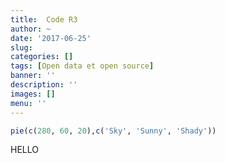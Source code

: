 ```yaml
---
title:  Code R3
author: ~
date: '2017-06-25'
slug: 
categories: []
tags: [Open data et open source]
banner: ''
description: ''
images: []
menu: ''
---
```


```r
pie(c(280, 60, 20),c('Sky', 'Sunny', 'Shady'))
```

<!--more-->

HELLO